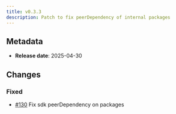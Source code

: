 ```yaml
---
title: v0.3.3
description: Patch to fix peerDependency of internal packages
---
```


## Metadata

- **Release date**: 2025-04-30

## Changes

### Fixed

- [#130](https://github.com/InditexTech/weavejs/issues/130) Fix sdk peerDependency on packages

